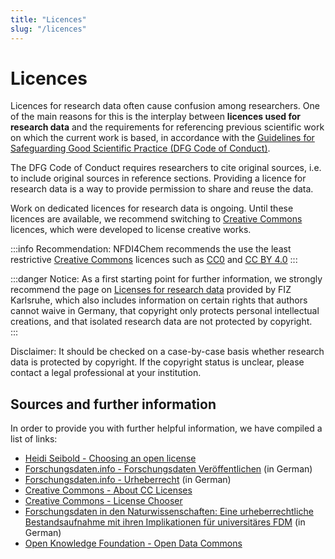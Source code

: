 ```yaml
---
title: "Licences"
slug: "/licences"
---
```



# Licences

Licences for research data often cause confusion among researchers. One of the main reasons for this is the interplay between **licences used for research data** and the requirements for referencing previous scientific work on which the current work is based, in accordance with the [Guidelines for Safeguarding Good Scientific Practice (DFG Code of Conduct)](https://wissenschaftliche-integritaet.de/en/code-of-conduct/).

The DFG Code of Conduct requires researchers to cite original sources, i.e. to include original sources in reference sections. Providing a licence for research data is a way to provide permission to share and reuse the data.

Work on dedicated licences for research data is ongoing. Until these licences are available, we recommend switching to [Creative Commons](https://creativecommons.org/) licences, which were developed to license creative works.

:::info Recommendation:
NFDI4Chem recommends the use the least restrictive [Creative Commons](https://creativecommons.org/) licences such as [CC0](https://creativecommons.org/public-domain/cc0/) and [CC BY 4.0](https://creativecommons.org/licenses/by/4.0/deed.en)
:::

:::danger Notice:
As a first starting point for further information, we strongly recommend the page on [Licenses for research data](https://radar.products.fiz-karlsruhe.de/en/radarfeatures/lizenzen-fuer-forschungsdaten) provided by FIZ Karlsruhe, which also includes information on certain rights that authors cannot waive in Germany, that copyright only protects personal intellectual creations, and that isolated research data are not protected by copyright.  
:::

Disclaimer: It should be checked on a case-by-case basis whether research data is protected by copyright. If the copyright status is unclear, please contact a legal professional at your institution.

## Sources and further information

In order to provide you with further helpful information, we have compiled a list of links:

-   [Heidi Seibold - Choosing an open license](https://heidiseibold.ck.page/posts/choosing-an-open-license)
-   [Forschungsdaten.info - Forschungsdaten Veröffentlichen](https://forschungsdaten.info/themen/rechte-und-pflichten/forschungsdaten-veroeffentlichen/) (in German)
-   [Forschungsdaten.info - Urheberrecht](https://forschungsdaten.info/themen/rechte-und-pflichten/urheberrecht/) (in German)
-   [Creative Commons - About CC Licenses](https://creativecommons.org/share-your-work/cclicenses/)
-   [Creative Commons - License Chooser](https://creativecommons.org/choose/)
-   [Forschungsdaten in den Naturwissenschaften: Eine urheberrechtliche Bestandsaufnahme mit ihren Implikationen für universitäres FDM](https://doi.org/10.11588/heibooks.979.c13728) (in German)
-   [Open Knowledge Foundation - Open Data Commons](https://opendatacommons.org/licenses/odbl/)
